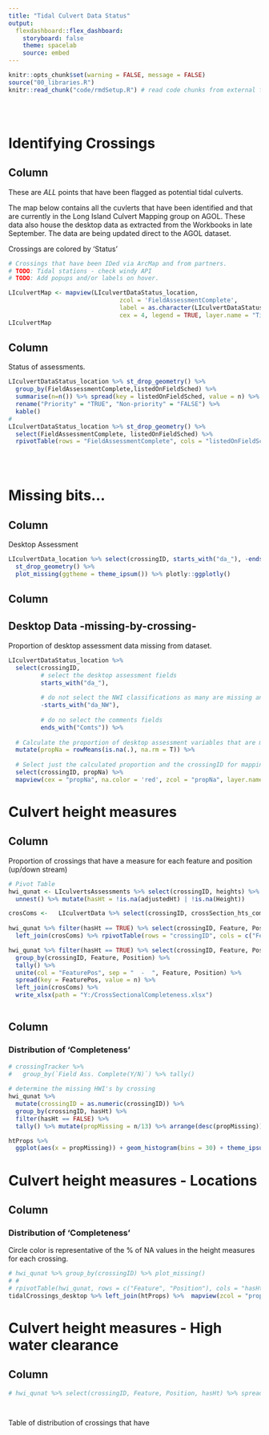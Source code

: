 ```yaml
---
title: "Tidal Culvert Data Status"
output: 
  flexdashboard::flex_dashboard:
    storyboard: false
    theme: spacelab
    source: embed
---
```

 <script src= 'https://statics.teams.cdn.office.net/sdk/v1.5.2/js/MicrosoftTeams.min.js'></script>
 <script>
    microsoftTeams.initialize();
  </script>
  
```r
knitr::opts_chunk$set(warning = FALSE, message = FALSE)
source("00_libraries.R")
knitr::read_chunk("code/rmdSetup.R") # read code chunks from external files to extend beyond multiple Rmds.
```

```r
```

```r
```

```r
```

Identifying Crossings {data-width=1200}   
===========================================  

Column{data-width=800}    
-------------------------------------------  

These are _*ALL*_ points that have been flagged as potential tidal culverts.  

The map below contains all the cuvlerts that have been identified and that are currently in the Long Island Culvert Mapping group on AGOL. These data also house the desktop data as extracted from the Workbooks in late September. The data are being updated direct to the AGOL dataset.  

Crossings are colored by 'Status'    

```r
# Crossings that have been IDed via ArcMap and from partners.
# TODO: Tidal stations - check windy API
# TODO: Add popups and/or labels on hover. 

LIculvertMap <- mapview(LIculvertDataStatus_location, 
                               zcol = 'FieldAssessmentComplete', 
                               label = as.character(LIculvertDataStatus_location$crossingID), lwd = .5,
                               cex = 4, legend = TRUE, layer.name = "Tidal Crossings:<br> Assessment Status")
LIculvertMap 

```


Column{data-width=400}
------------------------------------------- 

Status of assessments.   

```r

LIculvertDataStatus_location %>% st_drop_geometry() %>% 
  group_by(FieldAssessmentComplete,listedOnFieldSched) %>%
  summarise(n=n()) %>% spread(key = listedOnFieldSched, value = n) %>% 
  rename("Priority" = "TRUE", "Non-priority" = "FALSE") %>% 
  kable()
# 
LIculvertDataStatus_location %>% st_drop_geometry() %>% 
  select(FieldAssessmentComplete, listedOnFieldSched) %>%
  rpivotTable(rows = "FieldAssessmentComplete", cols = "listedOnFieldSched", rendererName = "Heatmap")

  
  
```


Missing bits... 
===========================================  

Column{data-width=400}  
------------------------------------------- 

Desktop Assessment  
  

```r
LIculvertData_location %>% select(crossingID, starts_with("da_"), -ends_with("Comts")) %>% 
  st_drop_geometry() %>% 
  plot_missing(ggtheme = theme_ipsum()) %>% plotly::ggplotly()
```

Column{data-width=800}  
-------------------------------------------   

## Desktop Data -missing-by-crossing- 

Proportion of desktop assessment data missing from dataset.

  
```r

LIculvertDataStatus_location %>% 
  select(crossingID, 
         # select the desktop assessment fields
         starts_with("da_"), 
         
         # do not select the NWI classifications as many are missing and not collected.
         -starts_with("da_NW"), 
         
         # do no select the comments fields
         ends_with("Comts")) %>% 
  
  # Calculate the proportion of desktop assessment variables that are missing.
  mutate(propNa = rowMeans(is.na(.), na.rm = T)) %>% 
  
  # Select just the calculated proportion and the crossingID for mapping.
  select(crossingID, propNa) %>% 
  mapview(cex = "propNa", na.color = 'red', zcol = "propNa", layer.name = "Proportion NA's")


```



Culvert height measures {data-width=1200}
===========================================  

Column{data-width=800}  
-------------------------------------------

Proportion of crossings that have a measure for each feature and position (up/down stream)  

```r
# Pivot Table
hwi_qunat <- LIculvertsAssessments %>% select(crossingID, heights) %>% filter(crossingID != 71) %>% # Crossing 71 tossing error. 
  unnest() %>% mutate(hasHt = !is.na(adjustedHt) | !is.na(Height))

crosComs <-   LIculvertData %>% select(crossingID, crossSection_hts_coms) %>% mutate(crossingID = as.character(crossingID))
  
hwi_qunat %>% filter(hasHt == TRUE) %>% select(crossingID, Feature, Position) %>% 
  left_join(crosComs) %>% rpivotTable(rows = "crossingID", cols = c("Feature", "Position"), rendererName = "Heatmap", aggregatorName = "Count")

hwi_qunat %>% filter(hasHt == TRUE) %>% select(crossingID, Feature, Position) %>% 
  group_by(crossingID, Feature, Position) %>%
  tally() %>% 
  unite(col = "FeaturePos", sep = "  -  ", Feature, Position) %>% 
  spread(key = FeaturePos, value = n) %>% 
  left_join(crosComs) %>% 
  write_xlsx(path = "Y:/CrossSectionalCompleteness.xlsx")



```

Column{data-width=400}  
-------------------------------------------
### Distribution of 'Completeness'

```r

# crossingTracker %>%
#   group_by(`Field Ass. Complete(Y/N)`) %>% tally()
  
# determine the missing HWI's by crossing
hwi_qunat %>% 
  mutate(crossingID = as.numeric(crossingID)) %>% 
  group_by(crossingID, hasHt) %>%
  filter(hasHt == FALSE) %>%
  tally() %>% mutate(propMissing = n/13) %>% arrange(desc(propMissing)) -> htProps

htProps %>% 
  ggplot(aes(x = propMissing)) + geom_histogram(bins = 30) + theme_ipsum()


```

Culvert height measures - Locations {data-width=1200}
===========================================  

Column{data-width=800}  
-------------------------------------------

### Distribution of 'Completeness'  
Circle color is representative of the % of NA values in the height measures for each crossing.


```r
  
# hwi_qunat %>% group_by(crossingID) %>% plot_missing()
# #   
# rpivotTable(hwi_qunat, rows = c("Feature", "Position"), cols = "hasHt", rendererName = "Heatmap", aggregatorName = "Count as Fraction of Rows")
tidalCrossings_desktop %>% left_join(htProps) %>%  mapview(zcol = "propMissing", layer.name = "Proportion of Height Measures")
```

Culvert height measures - High water clearance {data-width=1200}
===========================================  

Column{data-width=800}  
-------------------------------------------

```r
# hwi_qunat %>% select(crossingID, Feature, Position, hasHt) %>% spread(Feature, hasHt) %>% group_by(crossingID, Position) %>% mutate(highWat = sum(`Ceiling of Structure`, `HWI Stain`, `HWI Wrack`, `Road Surface`, na.rm = T)/4) %>% select(crossingID, Position, highWat) %>% filter(!is.na(Position)) %>% group_by(Position, highWat) %>% tally()




```
Table of distribution of crossings that have 

